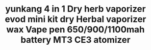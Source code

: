 ---
id: '32845363479'
title: >-
  yunkang 4 in 1 Dry herb vaporizer evod mini kit dry Herbal vaporizer wax Vape
  pen 650/900/1100mah battery MT3 CE3 atomizer
description: ''
images:
  - >-
    ../../images/32845363479/0_yunkang-4-in-1-Dry-herb-vaporizer-evod-mini-kit-dry-Herbal-vaporizer-wax-Vape-pen.jpg
  - >-
    ../../images/32845363479/1_yunkang-4-in-1-Dry-herb-vaporizer-evod-mini-kit-dry-Herbal-vaporizer-wax-Vape-pen.jpg
  - >-
    ../../images/32845363479/2_yunkang-4-in-1-Dry-herb-vaporizer-evod-mini-kit-dry-Herbal-vaporizer-wax-Vape-pen.jpg
  - >-
    ../../images/32845363479/3_yunkang-4-in-1-Dry-herb-vaporizer-evod-mini-kit-dry-Herbal-vaporizer-wax-Vape-pen.jpg
  - >-
    ../../images/32845363479/4_yunkang-4-in-1-Dry-herb-vaporizer-evod-mini-kit-dry-Herbal-vaporizer-wax-Vape-pen.jpg
  - >-
    ../../images/32845363479/5_yunkang-4-in-1-Dry-herb-vaporizer-evod-mini-kit-dry-Herbal-vaporizer-wax-Vape-pen.jpg
pricing:
  price: null
  compareAt: null
  cost: null
  taxed: true
variants:
  - title: Color
    options:
      - optionId: '14:29'
        text: White
      - optionId: '14:193'
        text: Black
      - optionId: '14:175'
        text: Green
      - optionId: '14:10'
        text: Red
      - optionId: '14:173'
        text: Blue
      - optionId: '14:1052'
        text: Pink
      - optionId: '14:496'
        text: Purple
      - optionId: '14:350853'
        text: Silver
  - title: Battery Capacity
    options:
      - optionId: '1328:200660823'
        text: 650mah
      - optionId: '1328:200660824'
        text: 900mah
      - optionId: '1328:200660825'
        text: 1100mah
tags:
  - Compatible Model
  - MT3 atomizer CE3 BUD atomizer
  - Brand Name
  - Yunkang
  - Appearance
  - Cylindrical Shape
  - Nominal Capacity
  - 1100mAh
  - Model Number
  - EVOD 4 IN 1 Herbal Vaporizer Kit
  - Compatible Battery
  - '18650'
  - Built-in Or External Battery
  - Built-in
  - Material
  - Metal
  - USB Charger
  - 'Yes'
  - Type
  - EVOD
  - EVOD Battery
  - '650mah/900mah,1100mah'
  - Battery life
  - Over 300 times
  - Thread
  - 510 thread
  - CE3 atomizer
  - used for cbd oil
  - Glass globe atomizer
  - Used for dry herb
  - Skillet Tank
  - Used for wax
  - MT3 atomizer
  - Used for e liquid
  - sku
  - 0209638
  - Built-in Or External Battery
  - 'Yes'
meta: null
---